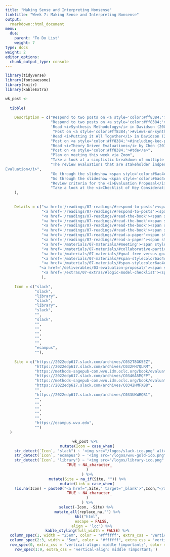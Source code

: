 ```yaml
---
title: "Making Sense and Interpreting Nonsense"
linktitle: "Week 7: Making Sense and Interpreting Nonsense"
output:
  rmarkdown::html_document
menu:
  due:
    parent: "To Do List"
    weight: 7
type: docs
weight: 2
editor_options: 
  chunk_output_type: console
---
```


```r
library(tidyverse)
library(fontawesome)
library(knitr)
library(kableExtra)
```

```r

wk_post <- 
  
  tibble(
    
    Description = c("Respond to two posts on <a style='color:#ff8384;'>#important-criteria</a>",
                    "Respond to two posts on <a style='color:#ff8384;'>#merit-disagreement</a>",
                    'Read <i>Synthesis Methodology</i> in Davidson (2004)',
                     "Post on <a style='color:#ff8384;'>#views-on-synthesis</a>",
                    'Read <i>Putting it All Together</i> in Davidson (2004)',
                    "Post on <a style='color:#ff8384;'>#including-kec-parts</a>",
                    "Read <i>Theory Driven Evaluations</i> by Chen (2012)",
                    "Post on <a style='color:#ff8384;'>#tde</a>",
                    "Plan on meeting this week via Zoom",
                    "Take a look at a simplistic breakdown of multiple evaluation approaches in <i>Collaborative, Participatory, & Empowerment Evaluation</i>",
                    "The review evaluations that are stakeholder indpenedent or dependent in <i>Goal-Free Evaluation and Goal-Based
Evaluation</i>",
                    "Go through the slideshow <span style='color:#6ac4cd;font-weight:bold'>A Short Course on Evaluation Models</span>",
                    "Go through the slideshow <span style='color:#6ac4cd;font-weight:bold'>Data Collection</span>",
                    "Review criteria for the <i>Evaluation Proposal</i> due in <i><b>this week</b></i>",
                    "Take a look at the <i>Checklist of Key Considerations for Development of Program Logic Models</i>"
    ),
    
    
    Details = c("<a href='/readings/07-readings/#respond-to-posts'><span style='font-size: 25px; color: #89cff0;'><i class='fas fa-info-circle'></i></span></a>",
                "<a href='/readings/07-readings/#respond-to-posts'><span style='font-size: 25px; color: #89cff0;'><i class='fas fa-info-circle'></i></span></a>",
                "<a href='/readings/07-readings/#read-the-book'><span style='font-size: 25px; color: #89cff0;'><i class='fas fa-info-circle'></i></span></a>",
                "<a href='/readings/07-readings/#read-the-book'><span style='font-size: 25px; color: #89cff0;'><i class='fas fa-info-circle'></i></span></a>",
                "<a href='/readings/07-readings/#read-the-book'><span style='font-size: 25px; color: #89cff0;'><i class='fas fa-info-circle'></i></span></a>",
                "<a href='/readings/07-readings/#read-the-book'><span style='font-size: 25px; color: #89cff0;'><i class='fas fa-info-circle'></i></span></a>",
                "<a href='/readings/07-readings/#read-a-paper'><span style='font-size: 25px; color: #89cff0;'><i class='fas fa-info-circle'></i></span></a>",
                "<a href='/readings/07-readings/#read-a-paper'><span style='font-size: 25px; color: #89cff0;'><i class='fas fa-info-circle'></i></span></a>",
                "<a href='/materials/07-materials/#meeting'><span style='font-size: 25px; color: #89cff0;'><i class='fas fa-info-circle'></i></span></a>",
                "<a href='/materials/07-materials/#collaborative-participatory--empowerment-evaluation'><span style='font-size: 25px; color: #89cff0;'><i class='fas fa-info-circle'></i></span></a>",
                "<a href='/materials/07-materials/#goal-free-versus-goal-based'><span style='font-size: 25px; color: #89cff0;'><i class='fas fa-info-circle'></i></span></a>",
                "<a href='/materials/07-materials/#span-stylecolor6ac4cdfont-weightbolda-short-course-on-evaluation-modelsspan'><span style='font-size: 25px; color: #89cff0;'><i class='fas fa-info-circle'></i></span></a>",
                "<a href='/materials/07-materials/#span-stylecolor6ac4cdfont-weightbolddata-collectionspan'><span style='font-size: 25px; color: #89cff0;'><i class='fas fa-info-circle'></i></span></a>",
               "<a href='/deliverables/03-evaluation-proposal/'><span style='font-size: 25px; color: #89cff0;'><i class='fas fa-info-circle'></i></span></a>",
                "<a href='/extras/07-extras/#logic-model-checklist'><span style='font-size: 25px; color: #89cff0;'><i class='fas fa-info-circle'></i></span></a>"
                ),
    
    Icon = c("slack", 
             "slack",
             "library", 
             "slack",
             "library",
             "slack",
             "",
             "slack",
             "",
             "",
             "",
             "",
             "",
             "ecampus",
             ""),
    
    Site = c("https://2022edp617.slack.com/archives/C032T8GK5EZ",
             "https://2022edp617.slack.com/archives/C032FH7QLRM",
             "https://methods-sagepub-com.wvu.idm.oclc.org/book/evaluation-methodology-basics/n9.xml",
             "https://2022edp617.slack.com/archives/C0346A5MQFP",
             "https://methods-sagepub-com.wvu.idm.oclc.org/book/evaluation-methodology-basics/n10.xml",
             "https://2022edp617.slack.com/archives/C0342HMFXB8",
             "",
             "https://2022edp617.slack.com/archives/C033UKWRQB1",
             "",
             "",
             "",
             "",
             "",
             "https://ecampus.wvu.edu",
             "")
  )
```

<center>
```r
wk_post %>%
  mutate(Icon = case_when(
    str_detect(`Icon`, "slack") ~ '<img src="/logos/slack-ico.png" alt="Slack icon" width="25">',
    str_detect(`Icon`, "ecampus") ~ '<img src="/logos/wvu-gold-ico.png" alt="Slack icon" width="25">',
    str_detect(`Icon`, "library") ~ '<img src="/logos/library-ico.png" alt="Slack icon" width="25">',
    TRUE ~ NA_character_
  )
  ) %>%
  mutate(Site = na_if(Site, "")) %>%
  mutate(Link = case_when(
    !is.na(Icon) ~ paste0("<a href=",Site," target='_blank'>",Icon,"</a>"),
    TRUE ~ NA_character_
  )
  ) %>%
  select(-Icon, -Site) %>% 
  mutate_all(replace_na,"") %>%
  kbl("html",
      escape = FALSE,
      align = 'lcc') %>%
  kable_styling(full_width = FALSE) %>%
  column_spec(1, width = "25em", color = "#ffffff", extra_css = 'vertical-align: middle !important;') %>%
  column_spec(2:3, width = "5em", color = "#ffffff", extra_css = 'vertical-align: middle !important;') %>%
  row_spec(0, extra_css = 'vertical-align: middle !important;', color = "#f7f7f7") %>%
  row_spec(1:9, extra_css = 'vertical-align: middle !important;') 
```
</center>
